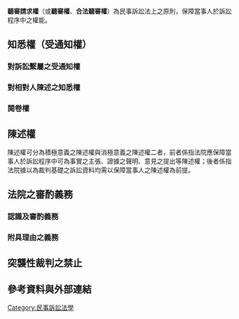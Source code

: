 {{legal}}
'''聽審請求權'''（或'''聽審權'''、'''合法聽審權'''）為民事訴訟法上之原則，保障當事人於訴訟程序中之權能。

== 知悉權（受通知權） ==
=== 對訴訟繫屬之受通知權 ===
=== 對相對人陳述之知悉權 ===
=== 閱卷權 ===

== 陳述權 ==
陳述權可分為積極意義之陳述權與消極意義之陳述權二者，前者係指法院應保障當事人於訴訟程序中可為事實之主張、證據之聲明、意見之提出等陳述權；後者係指法院據以為裁判基礎之訴訟資料均需以保障當事人之陳述權為前提。

== 法院之審酌義務 ==
=== 認識及審酌義務 ===
=== 附具理由之義務 ===

== 突襲性裁判之禁止 ==

== 參考資料與外部連結 ==

{{法律小作品}}

[[Category:民事訴訟法學|Category:民事訴訟法學]]